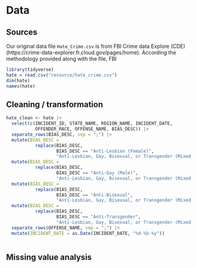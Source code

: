 # Data

## Sources

Our original data file `Hate_Crime.csv` is from FBI Crime data Explore (CDE) (https://crime-data-explorer.fr.cloud.gov/pages/home). According the methodology provided along with the file, FBI
```r
library(tidyverse)
hate = read.csv("resource/hate_crime.csv")
dim(hate)
names(hate)
```

## Cleaning / transformation


```r
hate_clean <- hate |>
  select(c(INCIDENT_ID, STATE_NAME, REGION_NAME, INCIDENT_DATE,
           OFFENDER_RACE, OFFENSE_NAME, BIAS_DESC)) |>
  separate_rows(BIAS_DESC, sep = ";") |>
  mutate(BIAS_DESC =
           replace(BIAS_DESC, 
                   BIAS_DESC == "Anti-Lesbian (Female)",
                   "Anti-Lesbian, Gay, Bisexual, or Transgender (Mixed Group)")) |>
  mutate(BIAS_DESC =
           replace(BIAS_DESC, 
                   BIAS_DESC == "Anti-Gay (Male)",
                   "Anti-Lesbian, Gay, Bisexual, or Transgender (Mixed Group)")) |>
  mutate(BIAS_DESC =
           replace(BIAS_DESC, 
                   BIAS_DESC == "Anti-Bisexual",
                   "Anti-Lesbian, Gay, Bisexual, or Transgender (Mixed Group)")) |>
  mutate(BIAS_DESC =
           replace(BIAS_DESC, 
                   BIAS_DESC == "Anti-Transgender",
                   "Anti-Lesbian, Gay, Bisexual, or Transgender (Mixed Group)")) |>
  separate_rows(OFFENSE_NAME, sep = ";") |>
  mutate(INCIDENT_DATE = as.Date(INCIDENT_DATE, "%d-%b-%y"))
  
```

## Missing value analysis
